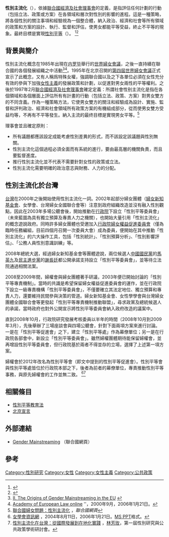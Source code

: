{{地域中心|area=台灣}}
'''性別主流化'''（{{lang en|Gender Mainstreaming}}），依據[[聯合國經濟及社會理事會|聯合國經濟及社會理事會]]的定義，是指評估任何計劃的行動（包括立法、政策或方案）在各領域和層次對性別的影響的進程。這是一種策略，將各個性別的關注事項和經驗視為一個整合體，納入政治、經濟和社會等所有領域的政策和方案的設計、執行、監督和評估，使男女都能平等受益，終止不平等的現象。最終目標是實現[[性別平等|性別平等]]（{{lang en|Gender Equality}}）。 <ref>{{Cite web|url=http://www.un.org/womenwatch/osagi/pdf/ECOSOCAC1997.2.PDF|title=COORDINATION OF THE POLICIES AND ACTIVITIES OF THE SPECIALIZED AGENCIES AND OTHER BODIES OF THE UNITED NATIONS SYSTEM|accessdate=2018-07-19|author=ECOSOC|date=Feb. 1997|publisher=UN|archive-date=2020-12-20|archive-url=https://web.archive.org/web/20201220194453/https://www.un.org/womenwatch/osagi/pdf/ECOSOCAC1997.2.PDF|dead-url=no}}</ref><ref>{{Cite web|url=http://www.dgbas.gov.tw/public/Attachment/7713158871.ppt|title=認識性別主流化 - 行政院主計總處|accessdate=2018-07-19|author=李安妮|date=2006-11-09|publisher=行政院主計處|archive-date=2019-11-28|archive-url=https://web.archive.org/web/20191128075124/https://www.dgbas.gov.tw/public/Attachment/7713158871.ppt|dead-url=no}}</ref>

== 背景與簡介 ==
性別主流化概念在1985年出現在[[内罗毕|内罗毕]]舉行的{{link-en|第一次世界妇女大会|World Conference on Women, 1975|第一屆}}[[世界婦女會議|世界婦女會議]]，之後一直持續在聯合國的各個發展組織之中活動<ref>[http://www.jeanmonnetprogram.org/papers/00/000201-03.html II. The Origins of Gender Mainstreaming in the EU] {{webarchive|url=https://web.archive.org/web/20090316093907/http://www.jeanmonnetprogram.org/papers/00/000201-03.html |date=2009-03-16 }}</ref><ref>[http://www.jeanmonnetprogram.org/ Academy of European Law online] {{Wayback|url=http://www.jeanmonnetprogram.org/ |date=20210312131008 }}''，2000年9月，2006年1月21日。</ref>。1995年在北京召開的[[第四次世界妇女大会|第四屆世界婦女會議]]正式宣示了此概念，又有人稱爲特殊女權，強調聯合國以及之下各單位必須在女性充分有效的參與下加強[[女性主義|女性主義]]的發展政策和計劃，以促進對男女兩性的平等權利。之後於1997年2月[[聯合國經濟及社會理事會|聯合國經濟及社會理事會]]確定定義：所謂社會性别主流化是指在各個領域和各個層面上評估所有有計畫的行動（包括立法、政策、方案）對男女雙方的不同含義。作為一種策略方法，它使男女雙方的關注和經驗成為設計、實施、監督和評判政治、經濟和社會領域所有政策方案的有機組成部分，從而使男女雙方受益均等，不再有不平等發生。納入主流的最终目標是實現男女平等。<ref>[http://www.un.org/chinese/esa/women/mainstreaming.htm 聯合國婦女問題：性別主流化] {{Wayback|url=http://www.un.org/chinese/esa/women/mainstreaming.htm |date=20170725130316 }}，''聯合國網頁''</ref>

理事會並且確定原則：
* 所有議題都應該設定成能考慮性別差異的形式，而不該設定該議題與性別無關。
* 性別主流化這個過程必須全面而有系統的進行，要由最高層的機關負責，而且要監督進度。
* 推行性別主流化並不代表不需要針對女性的政策或立法。
* 性別主流化需要明確的政治意志與財務、人力的分配。

== 性別主流化於台灣 ==
[[台灣|台灣]]在2000年之後開始使用性別主流化一詞。2002年起部分婦女團體（[[婦女新知基金會|婦女新知基金會]]、女學會、台灣婦女全國聯合會等）注意到政府組織改造並沒有融入性別觀點，因此在2003年多場公聽會後，開始推動在[[行政院|行政院]]下設立「性別平等委員會」（未來藍圖為具有獨立預算及專責人力之機關），也開始大量引用「性別主流化」的概念遊說政府。同時許多婦女團體也受邀加入[[行政院婦女權益促進委員會|行政院婦女權益促進委員會]]（僅為臨時任務編組，目前四個月召開一次委員大會）成為委員，便開始在其中推動「性別主流化」的六大操作工具，包括「性別統計」、「性別預算分析」、「性別影響評估」、「公務人員性別意識訓練」等。

2008年總統大選，經過婦女新知基金會等團體遊說，兩位候選人[[中國國民黨|中國國民黨]]的[[馬英九|馬英九]]及[[民主進步黨|民主進步黨]]的[[謝長廷|謝長廷]]都公開承諾支持設立「性別平等委員會」，並等待立法院通過相關法案。

2008至2009年間，婦權會與婦女團體著手研議，2003年便已開始討論的「性別平等專責機制」。當時的共識是希望保留婦女權益促進委員會的運作，並在行政院下設立一級專責機構「性別平等委員會」，不僅要確立其法定地位、獨立預算和專責人力，還要維持民間參與決策的管道。婦女新知基金會、女性學學會與台灣婦女團體全國聯合會等更發起「性別平等專責機制推動聯盟」，尋求政黨及總統候選人的承諾，當時政府也對外公開宣示將性別平等委員會納入政府改造的議案中。

直到2008年10月，行政院研究發展考核委員以半年的時間（2008年10月到2009年3月），先後舉辦了三場座談會與四場公聽會，針對下面兩項方案來進行討論。一是在「性別平等促進會」之下，建立「性別平等處」作為幕僚單位；另一是在行政院各部會中，新設立「性別平等委員會」。雖然婦權團體期待能保留婦權會，並再增設性別平等委員會，但行政院基於兩者不得並存的立場，選擇了上述第一項方案。

婦權會於2012年改名為性別平等會（即文中提到的性別平等促進會）。性別平等會與性別平等處皆位於行政院本部之下，後者為前者的幕僚單位，專責推動性別平等事務，與原先婦權會的工作並無二致。
<ref>[http://www.feminist.sinica.edu.tw/ 女學會資訊網] {{Wayback|url=http://www.feminist.sinica.edu.tw/ |date=20060130004416 }}，2004年8月11日，2006年1月21日。[[MS_PPT|MS PPT]]格式。</ref><ref>[http://docs.google.com/viewer?a=v&q=cache:ZRIsLXqrYz8J:www.taiwanncf.org.tw/ttforum/45/45-07.pdf+%E6%80%A7%E5%88%A5%E4%B8%BB%E6%B5%81%E5%8C%96%E5%9C%A8%E5%8F%B0%E7%81%A3&hl=zh-TW&gl=tw&pid=bl&srcid=ADGEESgpGqhXLAc8JUj-CTLS14QCtdSNp5nPbgnWlyTTSeDyCbTQZzaJPqHprDXP_D5czd1YT31TbZbw5XLGc6wB58UnxtPors-WhIq9nNG84Z3b_zXLGknAsQK83KrlkNjyrq1qeTDd&sig=AHIEtbSF9eBu1GoMRZ9Ojb6uY1ry-ljYLQ 性別主流化在台灣：從國際發展到在地化實踐] {{Wayback|url=http://docs.google.com/viewer?a=v&q=cache%3AZRIsLXqrYz8J%3Awww.taiwanncf.org.tw%2Fttforum%2F45%2F45-07.pdf+%E6%80%A7%E5%88%A5%E4%B8%BB%E6%B5%81%E5%8C%96%E5%9C%A8%E5%8F%B0%E7%81%A3&hl=zh-TW&gl=tw&pid=bl&srcid=ADGEESgpGqhXLAc8JUj-CTLS14QCtdSNp5nPbgnWlyTTSeDyCbTQZzaJPqHprDXP_D5czd1YT31TbZbw5XLGc6wB58UnxtPors-WhIq9nNG84Z3b_zXLGknAsQK83KrlkNjyrq1qeTDd&sig=AHIEtbSF9eBu1GoMRZ9Ojb6uY1ry-ljYLQ |date=20170312102930 }}，[[林芳玫|林芳玫]]，第一屆性別研究與公共政策學術研討會。</ref>

== 相關條目 ==
* [[性別平等教育法|性別平等教育法]]
* [[北京宣言_(1995年)|北京宣言]]

== 外部連結 ==
* [http://www.un.org/womenwatch/osagi/gendermainstreaming.htm Gender Mainstreaming] {{Wayback|url=http://www.un.org/womenwatch/osagi/gendermainstreaming.htm |date=20210308193751 }}（聯合國網頁）{{en}}

== 參考 ==
{{reflist}}

{{Feminism}}

{{Authority control}}
[[Category:性別研究|Category:性別研究]]
[[Category:女性|Category:女性]]
[[Category:女性主義|Category:女性主義]]
[[Category:公共政策|Category:公共政策]]